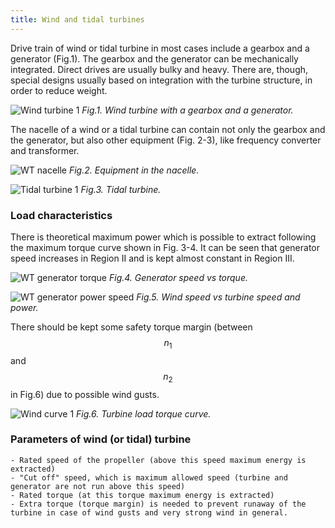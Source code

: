 ```yaml
---
title: Wind and tidal turbines
---
```


Drive train of wind or tidal turbine in most cases include a gearbox and a
generator (Fig.1). The gearbox and the generator can be mechanically integrated.
Direct drives are usually bulky and heavy. There are, though, special designs
usually based on integration with the turbine structure, in order to reduce
weight.

![Wind turbine 1](./images/wind-turbine-1.png)
_Fig.1. Wind turbine with a gearbox and a generator._

The nacelle of a wind or a tidal turbine can contain not only the gearbox and
the generator, but also other equipment (Fig. 2-3), like frequency converter and
transformer.

![WT nacelle](./images/wt-nacelle.png)
*Fig.2. Equipment in the nacelle.*

![Tidal turbine 1](./images/tidal-turbine-1.png)
*Fig.3. Tidal turbine.*

### Load characteristics

There is theoretical maximum power which is possible to extract following the
maximum torque curve shown in Fig. 3-4. It can be seen that generator speed
increases in Region II and is kept almost constant in Region III.

![WT generator torque](./images/wt-gen-torque.png)
*Fig.4. Generator speed vs torque.*

![WT generator power speed](./images/wt-gen-power-speed.png)
*Fig.5. Wind speed vs turbine speed and power.*

There should be kept some safety torque margin (between $$n_1$$ and $$n_2$$ in
Fig.6) due to possible wind gusts.

![Wind curve 1](./images/wind-curve-1.png)
*Fig.6. Turbine load torque curve.*

### Parameters of wind (or tidal) turbine

    - Rated speed of the propeller (above this speed maximum energy is extracted)
    - "Cut off" speed, which is maximum allowed speed (turbine and generator are not run above this speed)
    - Rated torque (at this torque maximum energy is extracted)
    - Extra torque (torque margin) is needed to prevent runaway of the turbine in case of wind gusts and very strong wind in general.
